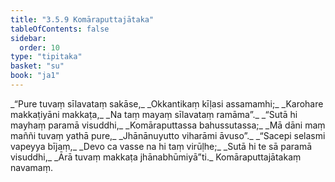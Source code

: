 ```yaml
---
title: "3.5.9 Komāraputtajātaka"
tableOfContents: false
sidebar:
  order: 10
type: "tipitaka"
basket: "su"
book: "ja1"
---
```



<DynamicBreadcrumb />

<Division number="145" book="ja1">

<Paragraph number="870" type="verses" book="ja1">
_“Pure tuvaṃ sīlavataṃ sakāse,_  
_Okkantikaṃ kīḷasi assamamhi;_  
_Karohare makkaṭiyāni makkaṭa,_  
_Na taṃ mayaṃ sīlavataṃ ramāma”._  

</Paragraph>

</Division>
<Division number="146" book="ja1">

<Paragraph number="871" type="verses" book="ja1">
_“Sutā hi mayhaṃ paramā visuddhi,_  
_Komāraputtassa bahussutassa;_  
_Mā dāni maṃ maññi tuvaṃ yathā pure,_  
_Jhānānuyutto viharāmi āvuso”._  

</Paragraph>

</Division>
<Division number="147" book="ja1">

<Paragraph number="872" type="verses" book="ja1">
_“Sacepi selasmi vapeyya bījaṃ,_  
_Devo ca vasse na hi taṃ virūḷhe;_  
_Sutā hi te sā paramā visuddhi,_  
_Ārā tuvaṃ makkaṭa jhānabhūmiyā”ti._  


</Paragraph>
</Division>

<Paragraph number="873" type="center" book="ja1">
Komāraputtajātakaṃ navamaṃ.
</Paragraph>